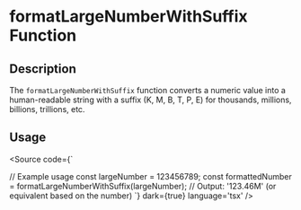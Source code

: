 
<Meta title='Utils/Number/formatLargeNumberWithSuffix' />

# formatLargeNumberWithSuffix Function

## Description

The `formatLargeNumberWithSuffix` function converts a numeric value into a human-readable string with a suffix (K, M, B, T, P, E) for thousands, millions, billions, trillions, etc.

## Usage


<Source code={`



// Example usage
const largeNumber = 123456789;
const formattedNumber = formatLargeNumberWithSuffix(largeNumber);
// Output: '123.46M' (or equivalent based on the number)
`} dark={true} language='tsx' />
